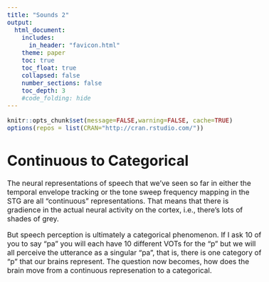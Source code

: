 ```yaml
---
title: "Sounds 2"
output:
  html_document:
    includes:
      in_header: "favicon.html"
    theme: paper
    toc: true
    toc_float: true
    collapsed: false
    number_sections: false
    toc_depth: 3
    #code_folding: hide
---
```

<style type="text/css">
  body{
  font-size: 12pt;
}
</style>

```r
knitr::opts_chunk$set(message=FALSE,warning=FALSE, cache=TRUE)
options(repos = list(CRAN="http://cran.rstudio.com/"))
```

# Continuous to Categorical

The neural representations of speech that we've seen so far in either the temporal envelope tracking or the tone sweep frequency mapping in the STG are all "continuous" representations. That means that there is gradience in the actual neural activity on the cortex, i.e., there's lots of shades of grey.

But speech perception is ultimately a categorical phenomenon. If I ask 10 of you to say "pa" you will each have 10 different VOTs for the "p" but we will all perceive the utterance as a singular "pa", that is, there is one category of "p" that our brains represent. The question now becomes, how does the brain move from a continuous represenation to a categorical. 